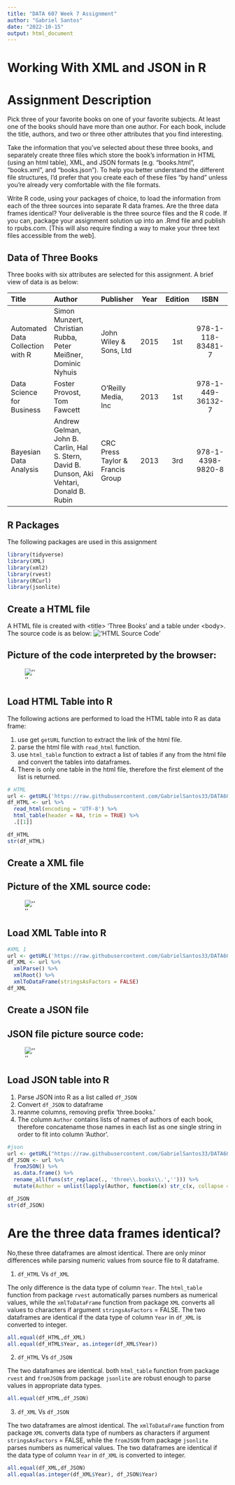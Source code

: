 ---
title: "DATA 607 Week 7 Assignment"
author: "Gabriel Santos"
date: "2022-10-15"
output: html_document
---
# Working With XML and JSON in R
# Assignment Description
Pick three of your favorite books on one of your favorite subjects. At least one of the books should have more than one author. For each book, include the title, authors, and two or three other attributes that you find interesting.

Take the information that you’ve selected about these three books, and separately create three files which store the book’s information in HTML (using an html table), XML, and JSON formats (e.g. “books.html”, “books.xml”, and “books.json”). To help you better understand the different file structures, I’d prefer that you create each of these files “by hand” unless you’re already very comfortable with the file formats.

Write R code, using your packages of choice, to load the information from each of the three sources into separate R data frames. Are the three data frames identical?
Your deliverable is the three source files and the R code. If you can, package your assignment solution up into an .Rmd file and publish to rpubs.com. [This will also require finding a way to make your three text files accessible from the web].

## Data of Three Books
Three books with six attributes are selected for this assignment. A brief view of data is as below:

|Title|Author|Publisher|Year|Edition|ISBN|
|:-----------|:-------------------------|:------------|:-:|:-:|:----------:|
|Automated Data Collection with R|Simon Munzert, Christian Rubba, Peter Meißner, Dominic Nyhuis|John Wiley & Sons, Ltd|2015|1st|978-1-118-83481-7|
|Data Science for Business|Foster Provost, Tom Fawcett|O’Reilly Media, Inc|2013|1st|978-1-449-36132-7|
|Bayesian Data Analysis|Andrew Gelman, John B. Carlin, Hal S. Stern, David B. Dunson, Aki Vehtari, Donald B. Rubin|CRC Press Taylor & Francis Group|2013|3rd|978-1-4398-9820-8|

## R Packages
The following packages are used in this assignment
```{r packages, message = FALSE}
library(tidyverse)
library(XML)
library(xml2)
library(rvest)
library(RCurl)
library(jsonlite)
```

## Create a HTML file

A HTML file is created with \<title\> 'Three Books' and a table under \<body\>. The source code is as below:
!['HTML Source Code'](https://raw.githubusercontent.com/GabrielSantos33/DATA607-Assignment-8/main/HTML%20Source%20Code.png)


## Picture of the code interpreted by the browser:
![''](https://raw.githubusercontent.com/GabrielSantos33/DATA607-Assignment-8/main/HTML%20interpreted.png)

## Load HTML Table into R
The following actions are performed to load the HTML table into R as data frame:

  1. use get `getURL` function to extract the link of the html file.
  2. parse the html file with `read_html` function.
  3. use `html_table` function to extract a list of tables if any from the html file and convert the tables into dataframes.
  4. There is only one table in the html file, therefore the first element of the list is returned. 
  
```{r}
# HTML
url <- getURL('https://raw.githubusercontent.com/GabrielSantos33/DATA607-Assignment-8/main/Three%20Books.htm')
df_HTML <- url %>%
  read_html(encoding = 'UTF-8') %>%
  html_table(header = NA, trim = TRUE) %>%
  .[[1]]

df_HTML
str(df_HTML)
```

## Create a XML file 
## Picture of the XML source code:
![''](https://raw.githubusercontent.com/GabrielSantos33/DATA607-Assignment-8/main/HTML%20Source%20Code.png)

## Load XML Table into R


```{r}
#XML 1
url <- getURL('https://raw.githubusercontent.com/GabrielSantos33/DATA607-Assignment-8/main/Three%20Books.xml')
df_XML <- url %>%
  xmlParse() %>%
  xmlRoot() %>%
  xmlToDataFrame(stringsAsFactors = FALSE)
df_XML

```

## Create a JSON file

## JSON file picture source code:
![''](https://raw.githubusercontent.com/GabrielSantos33/DATA607-Assignment-8/main/JSON%20Source%20Code.png)

## Load JSON table into R

  1. Parse JSON into R as a list called `df_JSON`
  2. Convert `df_JSON` to dataframe
  3. reanme columns, removing prefix 'three.books.'
  4. The column `Author` contains lists of names of authors of each book, therefore concatename those names in each list as one single string in order to fit into column 'Author'.
```{r}
#json
url <- getURL("https://raw.githubusercontent.com/GabrielSantos33/DATA607-Assignment-8/main/Three%20Books.json")
df_JSON <- url %>%
  fromJSON() %>%
  as.data.frame() %>%
  rename_all(funs(str_replace(., 'three\\.books\\.',''))) %>%
  mutate(Author = unlist(lapply(Author, function(x) str_c(x, collapse = ', '))))

df_JSON
str(df_JSON)

```


# Are the three data frames identical?
No,these three dataframes are almost identical. There are only minor differences while parsing numeric values from source file to R dataframe.

1. `df_HTML` Vs `df_XML`

The only difference is the data type of column `Year`. The `html_table` function from package `rvest` automatically parses numbers as numerical values, while the `xmlToDataFrame` function from package `XML` converts all values to characters if argument `stringsAsFactors` = FALSE. The two dataframes are identical if the data type of column `Year` in `df_XML` is converted to integer.
```{r HTML VS XML}
all.equal(df_HTML,df_XML)
all.equal(df_HTML$Year, as.integer(df_XML$Year))
```

2. `df_HTML` Vs `df_JSON`

The two dataframes are identical. both `html_table` function from package `rvest` and `fromJSON` from package `jsonlite` are robust enough to parse values in appropriate data types.
```{r HTML VS JSON}
all.equal(df_HTML,df_JSON)
```

3. `df_XML` Vs `df_JSON`

The two dataframes are almost identical. The `xmlToDataFrame` function from package `XML` converts data type of numbers as characters if argument `stringsAsFactors` = FALSE, while the `fromJSON` from package `jsonlite` parses numbers as numerical values. The two dataframes are identical if the data type of column `Year` in `df_XML` is converted to integer.
```{r XML VS JSON}
all.equal(df_XML,df_JSON)
all.equal(as.integer(df_XML$Year), df_JSON$Year)
```